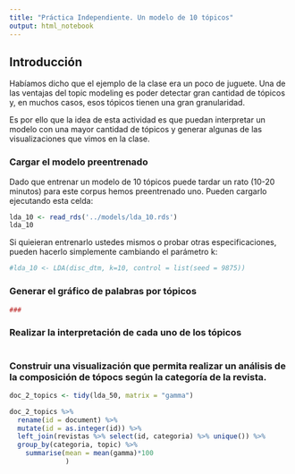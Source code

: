 ```yaml
---
title: "Práctica Independiente. Un modelo de 10 tópicos"
output: html_notebook
---
```


## Introducción
Habíamos dicho que el ejemplo de la clase era un poco de juguete. Una de las ventajas del topic modeling es poder detectar gran cantidad de tópicos y, en muchos casos, esos tópicos tienen una gran granularidad.

Es por ello que la idea de esta actividad es que puedan interpretar un modelo con una mayor cantidad de tópicos y generar algunas de las visualizaciones que vimos en la clase.

### Cargar el modelo preentrenado
Dado que entrenar un modelo de 10 tópicos puede tardar un rato (10-20 minutos) para este corpus hemos preentrenado uno. Pueden cargarlo ejecutando esta celda:

```r
lda_10 <- read_rds('../models/lda_10.rds')
lda_10
```

Si quieieran entrenarlo ustedes mismos o probar otras especificaciones, pueden hacerlo simplemente cambiando el parámetro k:

```r
#lda_10 <- LDA(disc_dtm, k=10, control = list(seed = 9875))
```


### Generar el gráfico de palabras por tópicos
```r
###
```

### Realizar la interpretación de cada uno de los tópicos
#


### Construir una visualización que permita realizar un análisis de la composición de tópocs según la categoría de la revista.

```r
doc_2_topics <- tidy(lda_50, matrix = "gamma")

doc_2_topics %>%
  rename(id = document) %>%
  mutate(id = as.integer(id)) %>%
  left_join(revistas %>% select(id, categoria) %>% unique()) %>%
  group_by(categoria, topic) %>%
    summarise(mean = mean(gamma)*100
              )
```

